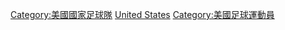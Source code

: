 [[Category:美國國家足球隊|Category:美國國家足球隊]]
[[Category:國家足球隊球員|United States]]
[[Category:美國足球運動員|Category:美國足球運動員]]